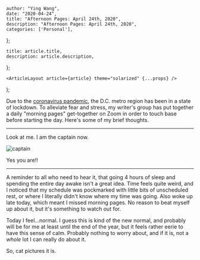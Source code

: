 

    author: "Ying Wang",
    date: "2020-04-24",
    title: "Afternoon Pages: April 24th, 2020",
    description: "Afternoon Pages: April 24th, 2020",
    categories: ['Personal'],
};

    title: article.title,
    description: article.description,
};

    <ArticleLayout article={article} theme="solarized" {...props} />
);


Due to the [coronavirus
pandemic](https://en.wikipedia.org/wiki/2019-20_coronavirus_pandemic), the D.C.
metro region has been in a state of lockdown. To alleviate fear and stress, my
writer's group has put together a daily "morning pages" get-together on Zoom in
order to touch base before starting the day. Here's some of my brief thoughts.

---

Look at me. I am the captain now.

![captain](/img/posts/2020/04/24/morning_pages.jpg)

Yes you are!!

---

A reminder to all who need to hear it, that going 4 hours of sleep and spending
the entire day awake isn't a great idea. Time feels quite weird, and I noticed
that my schedule was pockmarked with little bits of unscheduled rest, or where I
literally didn't know where my time was going. Also woke up late today, which
meant I missed morning pages. No reason to beat myself up about it, but it's
something to watch out for.

Today I feel...normal. I guess this is kind of the new normal, and probably will
be for me at least until the end of the year, but it feels rather eerie to have
this sense of calm. Probably nothing to worry about, and if it is, not a _whole_
lot I can really do about it.

So, cat pictures it is.
